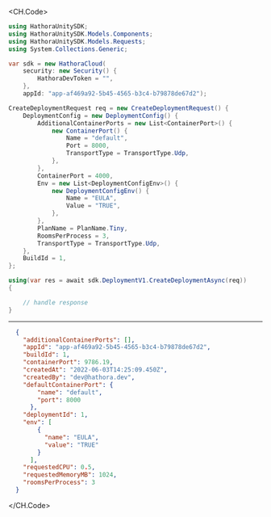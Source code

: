 
<CH.Code>
```csharp CreateDeployment.cs
using HathoraUnitySDK;
using HathoraUnitySDK.Models.Components;
using HathoraUnitySDK.Models.Requests;
using System.Collections.Generic;

var sdk = new HathoraCloud(
    security: new Security() {
        HathoraDevToken = "",
    },
    appId: "app-af469a92-5b45-4565-b3c4-b79878de67d2");

CreateDeploymentRequest req = new CreateDeploymentRequest() {
    DeploymentConfig = new DeploymentConfig() {
        AdditionalContainerPorts = new List<ContainerPort>() {
            new ContainerPort() {
                Name = "default",
                Port = 8000,
                TransportType = TransportType.Udp,
            },
        },
        ContainerPort = 4000,
        Env = new List<DeploymentConfigEnv>() {
            new DeploymentConfigEnv() {
                Name = "EULA",
                Value = "TRUE",
            },
        },
        PlanName = PlanName.Tiny,
        RoomsPerProcess = 3,
        TransportType = TransportType.Udp,
    },
    BuildId = 1,
};

using(var res = await sdk.DeploymentV1.CreateDeploymentAsync(req))
{

    // handle response
}
```
---

```json Example Response
  {
    "additionalContainerPorts": [],
    "appId": "app-af469a92-5b45-4565-b3c4-b79878de67d2",
    "buildId": 1,
    "containerPort": 9786.19,
    "createdAt": "2022-06-03T14:25:09.450Z",
    "createdBy": "dev@hathora.dev",
    "defaultContainerPort": {
        "name": "default",
        "port": 8000
      },
    "deploymentId": 1,
    "env": [
        {
          "name": "EULA",
          "value": "TRUE"
        }
      ],
    "requestedCPU": 0.5,
    "requestedMemoryMB": 1024,
    "roomsPerProcess": 3
  }
```
</CH.Code>

